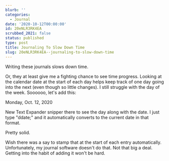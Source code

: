 ```yaml
---
blurb: ''
categories:
  - Journal
date: '2020-10-12T00:00:00'
id: 20eNLR3RK4EA
scrubbed_2021: false
status: published
type: post
title: Journaling To Slow Down Time
slug: 20eNLR3RK4EA--journaling-to-slow-down-time
---
```


Writing these journals slows down time. 

Or, they at least give me a fighting chance to see time progress. Looking at the calendar date at the start of each day helps keep track of one day going into the next (even though so little changes). I still struggle with the day of the week. Soooooo, let's add this:

Monday, Oct. 12, 2020

New Text Expander snipper there to see the day along with the date. I just type "ddate;" and it automatically converts to the current date in that format. 

Pretty solid. 

Wish there was a say to stamp that at the start of each entry automatically. Unfortunately, my journal software doesn't do that. Not that big a deal. Getting into the habit of adding it won't be hard.
